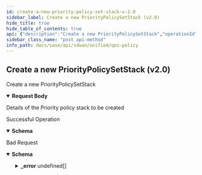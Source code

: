 ```yaml
---
id: create-a-new-priority-policy-set-stack-v-2-0
sidebar_label: Create a new PriorityPolicySetStack (v2.0)
hide_title: true
hide_table_of_contents: true
api: {"description":"Create a new PriorityPolicySetStack","operationId":"post-sdwan-v2.0-api-prioritypolicysetstacks","requestBody":{"content":{"application/json":{"schema":{"properties":{"default_policysetstack":{"description":"Default Policysetstack","type":"boolean"},"defaultrule_policyset_id":{"description":"Defaultrule Policyset Id: Required(error = POLICYSETSTACK_CONFIG_DEFAULTRULE_POLICYSET_REQUIRED: Please specify defaultrule policyset for stack.) Digits(fraction = 0, integer = 30, error = INVALID_DEFAULTRULE_POLICYSET_ID_FORMAT: Defaultrule policyset id is in invalid format.) ","type":"string"},"description":{"description":"Description: Size(max = 256, error = DESCRIPTION_EXCEEDS_LIMIT: Description length exceeds limit, min = 0) ","type":"string"},"id":{"description":"Id","type":"string"},"name":{"description":"Name: Required(error = NAME_REQD: Please provide resource name.) Size(max = 128, error = NAME_EXCEEDS_LIMIT: Name of the resource exceeds limit., min = 0) ","type":"string"},"policyset_ids":{"description":"Policyset Ids: Size(max = 4, error = POLICYSETSTACK_CONFIG_INVALID_POLICYSETLIST_SIZE: Invalid number of policysets. Should be between 1-4., min = 0) ListString(allowDuplicate = false, allowEmpty = true, allowNull = true, length = 0, listMaxSize = 0, error = POLICYSETSTACK_CONFIG_DUPLICATE_POLICYSETID: PolicySet Stack configuration is not valid. Duplicate policy set id present in the policy set list., noTrim = false, regex = [0-9]{1,30}, required = false) ","items":{"description":"Policyset Ids","type":"string"},"type":"array"},"tags":{"description":"Tags: ListString(allowDuplicate = false, allowEmpty = true, allowNull = true, length = 128, listMaxSize = 10, error = INVALID_TAG: Maximum 10 Unique tags of length 1024 each are allowed, noTrim = false, regex = [^,\\\\s]+, required = false) ","items":{"description":"Tags","type":"string"},"type":"array"}},"required":["defaultrule_policyset_id","name"]}}},"description":"Details of the Priority policy stack to be created"},"responses":{"200":{"content":{"application/json":{"schema":{"properties":{"default_policysetstack":{"description":"Default Policysetstack","type":"boolean"},"defaultrule_policyset_id":{"description":"Defaultrule Policyset Id: Required(error = POLICYSETSTACK_CONFIG_DEFAULTRULE_POLICYSET_REQUIRED: Please specify defaultrule policyset for stack.) Digits(fraction = 0, integer = 30, error = INVALID_DEFAULTRULE_POLICYSET_ID_FORMAT: Defaultrule policyset id is in invalid format.) ","type":"string"},"description":{"description":"Description: Size(max = 256, error = DESCRIPTION_EXCEEDS_LIMIT: Description length exceeds limit, min = 0) ","type":"string"},"id":{"description":"Id","type":"string"},"name":{"description":"Name: Required(error = NAME_REQD: Please provide resource name.) Size(max = 128, error = NAME_EXCEEDS_LIMIT: Name of the resource exceeds limit., min = 0) ","type":"string"},"policyset_ids":{"description":"Policyset Ids: Size(max = 4, error = POLICYSETSTACK_CONFIG_INVALID_POLICYSETLIST_SIZE: Invalid number of policysets. Should be between 1-4., min = 0) ListString(allowDuplicate = false, allowEmpty = true, allowNull = true, length = 0, listMaxSize = 0, error = POLICYSETSTACK_CONFIG_DUPLICATE_POLICYSETID: PolicySet Stack configuration is not valid. Duplicate policy set id present in the policy set list., noTrim = false, regex = [0-9]{1,30}, required = false) ","items":{"description":"Policyset Ids","type":"string"},"type":"array"},"tags":{"description":"Tags: ListString(allowDuplicate = false, allowEmpty = true, allowNull = true, length = 128, listMaxSize = 10, error = INVALID_TAG: Maximum 10 Unique tags of length 1024 each are allowed, noTrim = false, regex = [^,\\\\s]+, required = false) ","items":{"description":"Tags","type":"string"},"type":"array"}},"required":["defaultrule_policyset_id","name"]}}},"description":"Successful Operation"},"400":{"content":{"application/json":{"example":{"value":{"_error":[{"code":"INVALID_JSON_EXTRA_ATTRIBUTE"},{"code":"INVALID_DEFAULTRULE_POLICYSET_ID"},{"code":"POLICYSETSTACK_CONFIG_DUPLICATE_POLICYSETID"},{"code":"POLICYSETSTACK_CONFIG_INVALID_POLICYSET_IDS"},{"code":"POLICYSETSTACK_CONFIG_INVALID_POLICYSET_STATE"},{"code":"POLICYSETSTACK_CONFIG_INVALID_DEFAULTRULE_POLICYSET_STATE"},{"code":"DEFAULT_POLICYSET_STACK_EXISTS"},{"code":"POLICYSETSTACK_CONFIG_DEFAULTRULE_POLICYSET_REQUIRED"},{"code":"INVALID_DEFAULTRULE_POLICYSET_ID_FORMAT"}]}},"schema":{"properties":{"_error":{"items":{"properties":{"code":{"type":"string"},"message":{"type":"string"}}},"type":"array"}}}}},"description":"Bad Request"}},"tags":["QOS Policy"],"parameters":[],"method":"post","path":"/sdwan/v2.0/api/prioritypolicysetstacks","servers":[{"url":"/"}],"jsonRequestBodyExample":{"default_policysetstack":true,"defaultrule_policyset_id":"string","description":"string","id":"string","name":"string","policyset_ids":["string"],"tags":["string"]},"info":{"contact":{},"description":"List of APIs used to manage the QoS policies.","title":"QOS Policy","version":"Latest"},"postman":{"name":"Create a new PriorityPolicySetStack (v2.0)","description":{"content":"Create a new PriorityPolicySetStack","type":"text/plain"},"url":{"path":["sdwan","v2.0","api","prioritypolicysetstacks"],"host":["{{baseUrl}}"],"query":[],"variable":[]},"header":[{"key":"Content-Type","value":"application/json"},{"key":"Accept","value":"application/json"}],"method":"POST","body":{"mode":"raw","raw":"\"\"","options":{"raw":{"language":"json"}}}}}
sidebar_class_name: "post api-method"
info_path: docs/sase/api/sdwan/unified/qos-policy
---
```



## Create a new PriorityPolicySetStack (v2.0)



Create a new PriorityPolicySetStack

<details style={{}} data-collapsed={false} open={true}><summary style={{"textAlign":"left"}}><strong>Request Body</strong></summary><div style={{"textAlign":"left","marginLeft":"1rem"}}><div style={{"marginTop":"1rem","marginBottom":"1rem"}}>

Details of the Priority policy stack to be created

</div></div><ul style={{"marginLeft":"1rem"}}><SchemaItem collapsible={false} name={"default_policysetstack"} required={false} schemaDescription={"Default Policysetstack"} schemaName={"boolean"} qualifierMessage={undefined}></SchemaItem><SchemaItem collapsible={false} name={"defaultrule_policyset_id"} required={true} schemaDescription={"Defaultrule Policyset Id: Required(error = POLICYSETSTACK_CONFIG_DEFAULTRULE_POLICYSET_REQUIRED: Please specify defaultrule policyset for stack.) Digits(fraction = 0, integer = 30, error = INVALID_DEFAULTRULE_POLICYSET_ID_FORMAT: Defaultrule policyset id is in invalid format.) "} schemaName={"string"} qualifierMessage={undefined}></SchemaItem><SchemaItem collapsible={false} name={"description"} required={false} schemaDescription={"Description: Size(max = 256, error = DESCRIPTION_EXCEEDS_LIMIT: Description length exceeds limit, min = 0) "} schemaName={"string"} qualifierMessage={undefined}></SchemaItem><SchemaItem collapsible={false} name={"id"} required={false} schemaDescription={"Id"} schemaName={"string"} qualifierMessage={undefined}></SchemaItem><SchemaItem collapsible={false} name={"name"} required={true} schemaDescription={"Name: Required(error = NAME_REQD: Please provide resource name.) Size(max = 128, error = NAME_EXCEEDS_LIMIT: Name of the resource exceeds limit., min = 0) "} schemaName={"string"} qualifierMessage={undefined}></SchemaItem><SchemaItem collapsible={false} name={"policyset_ids"} required={false} schemaDescription={"Policyset Ids: Size(max = 4, error = POLICYSETSTACK_CONFIG_INVALID_POLICYSETLIST_SIZE: Invalid number of policysets. Should be between 1-4., min = 0) ListString(allowDuplicate = false, allowEmpty = true, allowNull = true, length = 0, listMaxSize = 0, error = POLICYSETSTACK_CONFIG_DUPLICATE_POLICYSETID: PolicySet Stack configuration is not valid. Duplicate policy set id present in the policy set list., noTrim = false, regex = [0-9]{1,30}, required = false) "} schemaName={"string[]"} qualifierMessage={undefined}></SchemaItem><SchemaItem collapsible={false} name={"tags"} required={false} schemaDescription={"Tags: ListString(allowDuplicate = false, allowEmpty = true, allowNull = true, length = 128, listMaxSize = 10, error = INVALID_TAG: Maximum 10 Unique tags of length 1024 each are allowed, noTrim = false, regex = [^,\\\\s]+, required = false) "} schemaName={"string[]"} qualifierMessage={undefined}></SchemaItem></ul></details><div><ApiTabs><TabItem label={"200"} value={"200"}><div>

Successful Operation

</div><div><details style={{}} data-collapsed={false} open={true}><summary style={{"textAlign":"left"}}><strong>Schema</strong></summary><div style={{"textAlign":"left","marginLeft":"1rem"}}></div><ul style={{"marginLeft":"1rem"}}><SchemaItem collapsible={false} name={"default_policysetstack"} required={false} schemaDescription={"Default Policysetstack"} schemaName={"boolean"} qualifierMessage={undefined}></SchemaItem><SchemaItem collapsible={false} name={"defaultrule_policyset_id"} required={true} schemaDescription={"Defaultrule Policyset Id: Required(error = POLICYSETSTACK_CONFIG_DEFAULTRULE_POLICYSET_REQUIRED: Please specify defaultrule policyset for stack.) Digits(fraction = 0, integer = 30, error = INVALID_DEFAULTRULE_POLICYSET_ID_FORMAT: Defaultrule policyset id is in invalid format.) "} schemaName={"string"} qualifierMessage={undefined}></SchemaItem><SchemaItem collapsible={false} name={"description"} required={false} schemaDescription={"Description: Size(max = 256, error = DESCRIPTION_EXCEEDS_LIMIT: Description length exceeds limit, min = 0) "} schemaName={"string"} qualifierMessage={undefined}></SchemaItem><SchemaItem collapsible={false} name={"id"} required={false} schemaDescription={"Id"} schemaName={"string"} qualifierMessage={undefined}></SchemaItem><SchemaItem collapsible={false} name={"name"} required={true} schemaDescription={"Name: Required(error = NAME_REQD: Please provide resource name.) Size(max = 128, error = NAME_EXCEEDS_LIMIT: Name of the resource exceeds limit., min = 0) "} schemaName={"string"} qualifierMessage={undefined}></SchemaItem><SchemaItem collapsible={false} name={"policyset_ids"} required={false} schemaDescription={"Policyset Ids: Size(max = 4, error = POLICYSETSTACK_CONFIG_INVALID_POLICYSETLIST_SIZE: Invalid number of policysets. Should be between 1-4., min = 0) ListString(allowDuplicate = false, allowEmpty = true, allowNull = true, length = 0, listMaxSize = 0, error = POLICYSETSTACK_CONFIG_DUPLICATE_POLICYSETID: PolicySet Stack configuration is not valid. Duplicate policy set id present in the policy set list., noTrim = false, regex = [0-9]{1,30}, required = false) "} schemaName={"string[]"} qualifierMessage={undefined}></SchemaItem><SchemaItem collapsible={false} name={"tags"} required={false} schemaDescription={"Tags: ListString(allowDuplicate = false, allowEmpty = true, allowNull = true, length = 128, listMaxSize = 10, error = INVALID_TAG: Maximum 10 Unique tags of length 1024 each are allowed, noTrim = false, regex = [^,\\\\s]+, required = false) "} schemaName={"string[]"} qualifierMessage={undefined}></SchemaItem></ul></details></div></TabItem><TabItem label={"400"} value={"400"}><div>

Bad Request

</div><div><details style={{}} data-collapsed={false} open={true}><summary style={{"textAlign":"left"}}><strong>Schema</strong></summary><div style={{"textAlign":"left","marginLeft":"1rem"}}></div><ul style={{"marginLeft":"1rem"}}><SchemaItem collapsible={true} className={"schemaItem"}><details style={{}}><summary style={{}}><strong>_error</strong><span style={{"opacity":"0.6"}}> undefined[]</span></summary><div style={{"marginLeft":"1rem"}}><SchemaItem collapsible={false} name={"code"} required={false} schemaDescription={undefined} schemaName={"string"} qualifierMessage={undefined}></SchemaItem><SchemaItem collapsible={false} name={"message"} required={false} schemaDescription={undefined} schemaName={"string"} qualifierMessage={undefined}></SchemaItem></div></details></SchemaItem></ul></details></div></TabItem></ApiTabs></div>
      